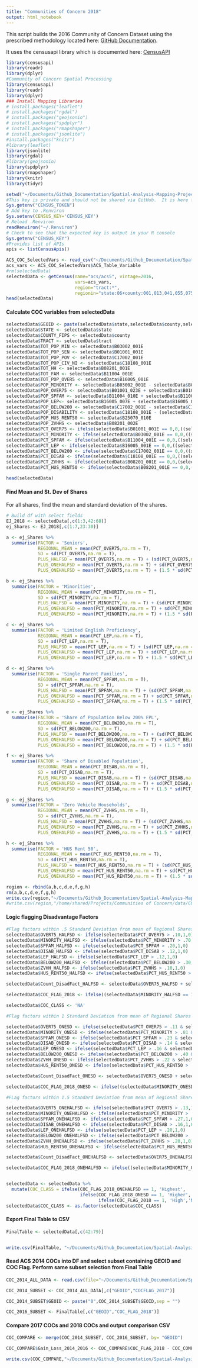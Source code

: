 ```yaml
---
title: "Communities of Concern 2018"
output: html_notebook
---
```


This script builds the 2016 Community of Concern Dataset using the prescribed methodology located here:   [GitHub Documentation](https://github.com/BayAreaMetro/Spatial-Analysis-Mapping-Projects/tree/master/Project-Documentation/Communities-of-Concern). 

It uses the censusapi library which is documented here: [CensusAPI](https://hrecht.github.io/censusapi/index.html)

```r
library(censusapi)
library(readr)
library(dplyr)
#Community of Concern Spatial Processing
library(censusapi)
library(readr)
library(dplyr)
### Install Mapping Libraries
# install.packages("leaflet")
# install.packages("rgdal")
# install.packages("geojsonio")
# install.packages("spdplyr")
# install.packages("rmapshaper")
# install.packages("jsonlite")
#install.packages("knitr")
#library(leaflet)
library(jsonlite)
library(rgdal)
#library(geojsonio)
library(spdplyr)
library(rmapshaper)
library(knitr)
library(tidyr)

setwd("~/Documents/Github_Documentation/Spatial-Analysis-Mapping-Projects/Project-Documentation/Communities-of-Concern/Data")
#This key is private and should not be shared via GitHub.  It is here for internal use only.  This portion of the code should be removed when sharing to Github.
Sys.getenv("CENSUS_TOKEN")
# Add key to .Renviron
Sys.setenv(CENSUS_KEY='CENSUS_KEY')
# Reload .Renviron
readRenviron("~/.Renviron")
# Check to see that the expected key is output in your R console
Sys.getenv("CENSUS_KEY")
#Provides list of APIs 
apis <- listCensusApis()
```

```r
ACS_COC_SelectedVars <- read_csv("~/Documents/Github_Documentation/Spatial-Analysis-Mapping-Projects/Project-Documentation/Communities-of-Concern/Data/ACS_Table_Variables_COC_Factors.csv")
acs_vars <- ACS_COC_SelectedVars$ACS_Table_Variable
#rm(selectedData)
selectedData <- getCensus(name="acs/acs5", vintage=2016,
                          vars=acs_vars, 
                          region="tract:*", 
                          regionin="state:06+county:001,013,041,055,075,081,085,095,097")
head(selectedData)
```

#### Calculate COC variables from selectedData

```r
selectedData$GEOID <- paste(selectedData$state,selectedData$county,selectedData$tract,sep="")
selectedData$STATE <- selectedData$state
selectedData$COUNTY_FIPS <- selectedData$county
selectedData$TRACT <- selectedData$tract
selectedData$TOT_POP_MIN <- selectedData$B03002_001E 
selectedData$TOT_POP_SEN <- selectedData$B01001_001E
selectedData$TOT_POP_POV <- selectedData$C17002_001E
selectedData$TOT_POP_CIV_NI <- selectedData$C18108_001E
selectedData$TOT_HH <- selectedData$B08201_001E
selectedData$TOT_FAM <- selectedData$B11004_001E
selectedData$TOT_POP_OVER5 <- selectedData$B16005_001E
selectedData$POP_MINORITY <- selectedData$B03002_001E - selectedData$B03002_003E
selectedData$POP_OVER75 <- selectedData$B01001_023E + selectedData$B01001_024E + selectedData$B01001_025E + selectedData$B01001_047E + selectedData$B01001_048E + selectedData$B01001_049E
selectedData$POP_SPFAM <- selectedData$B11004_010E + selectedData$B11004_016E
selectedData$POP_LEP<- selectedData$B16005_007E + selectedData$B16005_008E + selectedData$B16005_012E + selectedData$B16005_013E + selectedData$B16005_017E + selectedData$B16005_018E + selectedData$B16005_022E + selectedData$B16005_023E + selectedData$B16005_029E + selectedData$B16005_030E + selectedData$B16005_034E + selectedData$B16005_035E + selectedData$B16005_039E + selectedData$B16005_040E + selectedData$B16005_044E + selectedData$B16005_045E
selectedData$POP_BELOW200 <- selectedData$C17002_001E - selectedData$C17002_008E
selectedData$POP_DISABILITY <- selectedData$C18108_001E - (selectedData$C18108_005E + selectedData$C18108_009E + selectedData$C18108_013E)
selectedData$POP_HUS_RENT50 <- selectedData$B25070_010E
selectedData$POP_ZVHHS <- selectedData$B08201_002E
selectedData$PCT_OVER75 <- ifelse(selectedData$B01001_001E == 0,0,((selectedData$B01001_023E + selectedData$B01001_024E + selectedData$B01001_025E + selectedData$B01001_047E + selectedData$B01001_048E + selectedData$B01001_049E)/selectedData$B01001_001E))
selectedData$PCT_MINORITY <- ifelse(selectedData$B03002_001E == 0,0,((selectedData$B03002_001E - selectedData$B03002_003E)/selectedData$B03002_001E))
selectedData$PCT_SPFAM <- ifelse(selectedData$B11004_001E == 0,0,((selectedData$B11004_010E + selectedData$B11004_016E)/selectedData$B11004_001E))
selectedData$PCT_LEP <- ifelse(selectedData$B16005_001E == 0,0,((selectedData$B16005_007E + selectedData$B16005_008E + selectedData$B16005_012E + selectedData$B16005_013E + selectedData$B16005_017E + selectedData$B16005_018E + selectedData$B16005_022E + selectedData$B16005_023E + selectedData$B16005_029E + selectedData$B16005_030E + selectedData$B16005_034E + selectedData$B16005_035E + selectedData$B16005_039E + selectedData$B16005_040E + selectedData$B16005_044E + selectedData$B16005_045E)/selectedData$B16005_001E))
selectedData$PCT_BELOW200 <- ifelse(selectedData$C17002_001E == 0,0,((selectedData$C17002_001E - selectedData$C17002_008E)/selectedData$C17002_001E))
selectedData$PCT_DISAB <- ifelse(selectedData$C18108_001E == 0,0,((selectedData$C18108_001E - (selectedData$C18108_005E + selectedData$C18108_009E + selectedData$C18108_013E))/selectedData$C18108_001E))
selectedData$PCT_ZVHHS <- ifelse(selectedData$B08201_001E == 0,0,(selectedData$B08201_002E/selectedData$B08201_001E))
selectedData$PCT_HUS_RENT50 <- ifelse(selectedData$B08201_001E == 0,0,(selectedData$B25070_010E/selectedData$B08201_001E))

head(selectedData)
```

#### Find Mean and St. Dev of Shares
For all shares, find the mean and standard deviation of the shares.

```r
# Build df with select fields
EJ_2018 <- selectedData[,c(1:3,42:68)]
ej_Shares <- EJ_2018[,c(1:7,23:30)]

a <- ej_Shares %>%
  summarise(FACTOR = 'Seniors', 
            REGIONAL_MEAN = mean(PCT_OVER75,na.rm = T),
            SD = sd(PCT_OVER75,na.rm = T), 
            PLUS_HALFSD = mean(PCT_OVER75,na.rm = T) + (sd(PCT_OVER75,na.rm = TRUE)/2), 
            PLUS_ONEHALFSD = mean(PCT_OVER75,na.rm = T) + sd(PCT_OVER75,na.rm = T), 
            PLUS_ONEHALFSD = mean(PCT_OVER75,na.rm = T) + (1.5 * sd(PCT_OVER75,na.rm = TRUE) ))

b <- ej_Shares %>%
  summarise(FACTOR = 'Minorities', 
            REGIONAL_MEAN = mean(PCT_MINORITY,na.rm = T),
            SD = sd(PCT_MINORITY,na.rm = T), 
            PLUS_HALFSD = mean(PCT_MINORITY,na.rm = T) + (sd(PCT_MINORITY,na.rm = TRUE)/2), 
            PLUS_ONEHALFSD = mean(PCT_MINORITY,na.rm = T) + sd(PCT_MINORITY,na.rm = T), 
            PLUS_ONEHALFSD = mean(PCT_MINORITY,na.rm = T) + (1.5 * sd(PCT_MINORITY,na.rm = TRUE) ))

c <- ej_Shares %>%
  summarise(FACTOR = 'Limited English Proficiency', 
            REGIONAL_MEAN = mean(PCT_LEP,na.rm = T),
            SD = sd(PCT_LEP,na.rm = T), 
            PLUS_HALFSD = mean(PCT_LEP,na.rm = T) + (sd(PCT_LEP,na.rm = TRUE)/2), 
            PLUS_ONEHALFSD = mean(PCT_LEP,na.rm = T) + sd(PCT_LEP,na.rm = T), 
            PLUS_ONEHALFSD = mean(PCT_LEP,na.rm = T) + (1.5 * sd(PCT_LEP,na.rm = TRUE) ))

d <- ej_Shares %>%
  summarise(FACTOR = 'Single Parent Families', 
            REGIONAL_MEAN = mean(PCT_SPFAM,na.rm = T),
            SD = sd(PCT_SPFAM,na.rm = T), 
            PLUS_HALFSD = mean(PCT_SPFAM,na.rm = T) + (sd(PCT_SPFAM,na.rm = TRUE)/2), 
            PLUS_ONEHALFSD = mean(PCT_SPFAM,na.rm = T) + sd(PCT_SPFAM,na.rm = T), 
            PLUS_ONEHALFSD = mean(PCT_SPFAM,na.rm = T) + (1.5 * sd(PCT_SPFAM,na.rm = TRUE) ))

e <- ej_Shares %>%
  summarise(FACTOR = 'Share of Population Below 200% FPL', 
            REGIONAL_MEAN = mean(PCT_BELOW200,na.rm = T),
            SD = sd(PCT_BELOW200,na.rm = T), 
            PLUS_HALFSD = mean(PCT_BELOW200,na.rm = T) + (sd(PCT_BELOW200,na.rm = TRUE)/2), 
            PLUS_ONEHALFSD = mean(PCT_BELOW200,na.rm = T) + sd(PCT_BELOW200,na.rm = T), 
            PLUS_ONEHALFSD = mean(PCT_BELOW200,na.rm = T) + (1.5 * sd(PCT_BELOW200,na.rm = TRUE) ))

f <- ej_Shares %>%
  summarise(FACTOR = 'Share of Disabled Population', 
            REGIONAL_MEAN = mean(PCT_DISAB,na.rm = T),
            SD = sd(PCT_DISAB,na.rm = T), 
            PLUS_HALFSD = mean(PCT_DISAB,na.rm = T) + (sd(PCT_DISAB,na.rm = TRUE)/2), 
            PLUS_ONEHALFSD = mean(PCT_DISAB,na.rm = T) + sd(PCT_DISAB,na.rm = T), 
            PLUS_ONEHALFSD = mean(PCT_DISAB,na.rm = T) + (1.5 * sd(PCT_DISAB,na.rm = TRUE) ))

g <- ej_Shares %>%
  summarise(FACTOR = 'Zero Vehicle Households', 
            REGIONAL_MEAN = mean(PCT_ZVHHS,na.rm = T),
            SD = sd(PCT_ZVHHS,na.rm = T), 
            PLUS_HALFSD = mean(PCT_ZVHHS,na.rm = T) + (sd(PCT_ZVHHS,na.rm = TRUE)/2), 
            PLUS_ONEHALFSD = mean(PCT_ZVHHS,na.rm = T) + sd(PCT_ZVHHS,na.rm = T), 
            PLUS_ONEHALFSD = mean(PCT_ZVHHS,na.rm = T) + (1.5 * sd(PCT_ZVHHS,na.rm = TRUE) ))

h <- ej_Shares %>%
  summarise(FACTOR = 'HUS Rent 50', 
            REGIONAL_MEAN = mean(PCT_HUS_RENT50,na.rm = T),
            SD = sd(PCT_HUS_RENT50,na.rm = T), 
            PLUS_HALFSD = mean(PCT_HUS_RENT50,na.rm = T) + (sd(PCT_HUS_RENT50,na.rm = TRUE)/2), 
            PLUS_ONEHALFSD = mean(PCT_HUS_RENT50,na.rm = T) + sd(PCT_HUS_RENT50,na.rm = T), 
            PLUS_ONEHALFSD = mean(PCT_HUS_RENT50,na.rm = T) + (1.5 * sd(PCT_HUS_RENT50,na.rm = TRUE) ))

region <- rbind(a,b,c,d,e,f,g,h)
rm(a,b,c,d,e,f,g,h)
write.csv(region,"~/Documents/Github_Documentation/Spatial-Analysis-Mapping-Projects/Project-Documentation/Communities-of-Concern/Data/COC_Regional_Stats.csv")
#write.csv(region,"/home/shared/Projects/Communities of Concern/data/COC_Regional_Stats.csv")
```

#### Logic flagging Disadvantage Factors
```r

#Flag factors within .5 Standard Deviation from mean of Regional Shares
selectedData$OVER75_HALFSD <- ifelse(selectedData$PCT_OVER75 > .10,1,0)
selectedData$MINORITY_HALFSD <- ifelse(selectedData$PCT_MINORITY > .70,1,0)
selectedData$SPFAM_HALFSD <- ifelse(selectedData$PCT_SPFAM > .20,1,0)
selectedData$DISAB_HALFSD <- ifelse(selectedData$PCT_DISAB > .12,1,0)
selectedData$LEP_HALFSD <- ifelse(selectedData$PCT_LEP > .12,1,0)
selectedData$BELOW200_HALFSD <- ifelse(selectedData$PCT_BELOW200 > .30,1,0)
selectedData$ZVHH_HALFSD <- ifelse(selectedData$PCT_ZVHHS > .10,1,0)
selectedData$HUS_RENT50_HALFSD <- ifelse(selectedData$PCT_HUS_RENT50 > .15,1,0)

selectedData$Count_DisadFact_HALFSD <- selectedData$OVER75_HALFSD + selectedData$SPFAM_HALFSD + selectedData$DISAB_HALFSD + selectedData$LEP_HALFSD + selectedData$ZVHH_HALFSD + selectedData$HUS_RENT50_HALFSD 

selectedData$COC_FLAG_2018 <- ifelse((selectedData$MINORITY_HALFSD == 1 & selectedData$BELOW200_HALFSD == 1) | (selectedData$BELOW200_HALFSD == 1 & selectedData$Count_DisadFact_HALFSD >= 3),1,0)

selectedData$COC_CLASS <- 'NA'

#Flag factors within 1 Standard Deviation from mean of Regional Shares

selectedData$OVER75_ONESD <- ifelse(selectedData$PCT_OVER75 > .11 & selectedData$PCT_OVER75 <= .13,1,0)
selectedData$MINORITY_ONESD <- ifelse(selectedData$PCT_MINORITY > .81 & selectedData$PCT_MINORITY <= .93,1,0)
selectedData$SPFAM_ONESD <- ifelse(selectedData$PCT_SPFAM > .23 & selectedData$PCT_SPFAM <= .27,1,0)
selectedData$DISAB_ONESD <- ifelse(selectedData$PCT_DISAB > .14 & selectedData$PCT_DISAB <= .16,1,0)
selectedData$LEP_ONESD <- ifelse(selectedData$PCT_LEP > .16 & selectedData$PCT_LEP <= .20,1,0)
selectedData$BELOW200_ONESD <- ifelse(selectedData$PCT_BELOW200 > .40 & selectedData$PCT_BELOW200 <= .48,1,0)
selectedData$ZVHH_ONESD <- ifelse(selectedData$PCT_ZVHHS > .22 & selectedData$PCT_ZVHHS <= .28,1,0)
selectedData$HUS_RENT50_ONESD <- ifelse(selectedData$PCT_HUS_RENT50 > .19 & selectedData$PCT_HUS_RENT50 <= .23,1,0)

selectedData$Count_DisadFact_ONESD <- selectedData$OVER75_ONESD + selectedData$SPFAM_ONESD + selectedData$DISAB_ONESD + selectedData$LEP_ONESD + selectedData$ZVHH_ONESD + selectedData$HUS_RENT50_ONESD 

selectedData$COC_FLAG_2018_ONESD <- ifelse((selectedData$MINORITY_ONESD == 1 & selectedData$BELOW200_ONESD == 1) | (selectedData$BELOW200_ONESD == 1 & selectedData$Count_DisadFact_ONESD >= 3),1,0)

#FLag factors within 1.5 Standard Deviation from mean of Regional Shares

selectedData$OVER75_ONEHALFSD <- ifelse(selectedData$PCT_OVER75 > .13,1,0)
selectedData$MINORITY_ONEHALFSD <- ifelse(selectedData$PCT_MINORITY > .93,1,0)
selectedData$SPFAM_ONEHALFSD <- ifelse(selectedData$PCT_SPFAM > .27,1,0)
selectedData$DISAB_ONEHALFSD <- ifelse(selectedData$PCT_DISAB > .16,1,0)
selectedData$LEP_ONEHALFSD <- ifelse(selectedData$PCT_LEP > .20,1,0)
selectedData$BELOW200_ONEHALFSD <- ifelse(selectedData$PCT_BELOW200 > .48,1,0)
selectedData$ZVHH_ONEHALFSD <- ifelse(selectedData$PCT_ZVHHS > .28,1,0)
selectedData$HUS_RENT50_ONEHALFSD <- ifelse(selectedData$PCT_HUS_RENT50 > .23,1,0)

selectedData$Count_DisadFact_ONEHALFSD <- selectedData$OVER75_ONEHALFSD + selectedData$SPFAM_ONEHALFSD + selectedData$DISAB_ONEHALFSD + selectedData$LEP_ONEHALFSD + selectedData$ZVHH_ONEHALFSD + selectedData$HUS_RENT50_ONEHALFSD 

selectedData$COC_FLAG_2018_ONEHALFSD <- ifelse((selectedData$MINORITY_ONEHALFSD == 1 & selectedData$BELOW200_ONEHALFSD == 1) | (selectedData$BELOW200_ONEHALFSD == 1 & selectedData$Count_DisadFact_ONEHALFSD >= 3),1,0)


selectedData <- selectedData %>%
  mutate(COC_CLASS = ifelse(COC_FLAG_2018_ONEHALFSD == 1, 'Highest',
                            ifelse(COC_FLAG_2018_ONESD == 1, 'Higher',
                                   ifelse(COC_FLAG_2018 == 1, 'High','NA'))))
selectedData$COC_CLASS <- as.factor(selectedData$COC_CLASS)
```

#### Export Final Table to CSV 
```r
FinalTable <- selectedData[,c(42:79)]


write.csv(FinalTable, "~/Documents/Github_Documentation/Spatial-Analysis-Mapping-Projects/Project-Documentation/Communities-of-Concern/Data/COCs_ACS2016_tbl.csv")
```

#### Read ACS 2014 COCs into DF and select subset containing GEOID and COC Flag. Perform same subset selection from Final Table
```r
COC_2014_ALL_DATA <- read.csv(file="~/Documents/Github_Documentation/Spatial-Analysis-Mapping-Projects/Project-Documentation/Communities-of-Concern/Data/COCS_ACS2014_tbl.csv", header=TRUE, sep=",")

COC_2014_SUBSET <- COC_2014_ALL_DATA[,c("GEOID","COCFLAG_2017")]

COC_2014_SUBSET$GEOID <- paste("0",COC_2014_SUBSET$GEOID,sep = "")

COC_2016_SUBSET <- FinalTable[,c("GEOID","COC_FLAG_2018")]
```
#### Compare 2017 COCs and 2018 COCs and output comparison CSV
```r
COC_COMPARE <- merge(COC_2014_SUBSET, COC_2016_SUBSET, by= "GEOID")

COC_COMPARE$Gain_Loss_2014_2016 <- COC_COMPARE$COC_FLAG_2018 - COC_COMPARE$COCFLAG_2017

write.csv(COC_COMPARE,"~/Documents/Github_Documentation/Spatial-Analysis-Mapping-Projects/Project-Documentation/Communities-of-Concern/Data/COC_Diff_ACS2014_ACS2016.csv")
```
